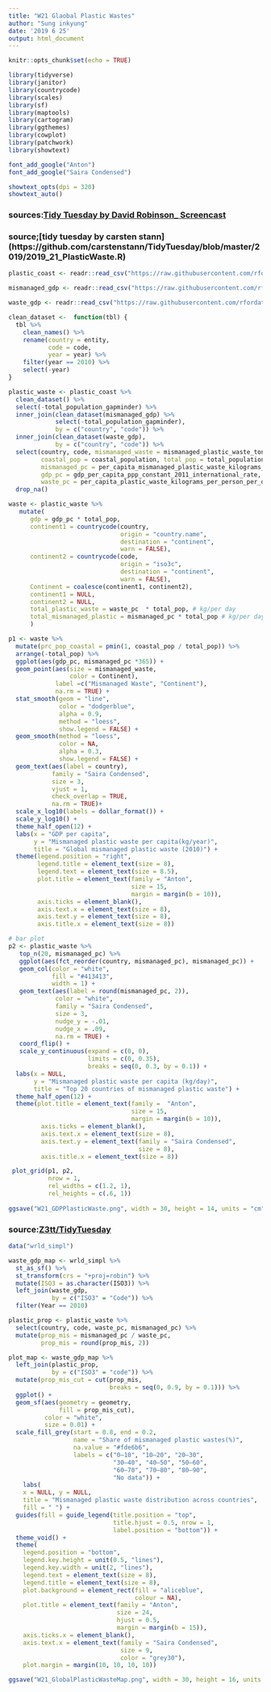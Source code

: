 ```yaml
---
title: "W21 Glaobal Plastic Wastes"
author: "Sung inkyung"
date: '2019 6 25'
output: html_document
---
```


```r
knitr::opts_chunk$set(echo = TRUE)
```

```r
library(tidyverse)
library(janitor)
library(countrycode)
library(scales)
library(sf)
library(maptools)
library(cartogram)
library(ggthemes)
library(cowplot)
library(patchwork)
library(showtext)

font_add_google("Anton")
font_add_google("Saira Condensed")

showtext_opts(dpi = 320)
showtext_auto()

```
### sources:[Tidy Tuesday by David Robinson_ Screencast](https://youtu.be/BRdLOYtJk9o)
### source;[tidy tuesday by carsten stann] (https://github.com/carstenstann/TidyTuesday/blob/master/2019/2019_21_PlasticWaste.R)
```r
plastic_coast <- readr::read_csv("https://raw.githubusercontent.com/rfordatascience/tidytuesday/master/data/2019/2019-05-21/coastal-population-vs-mismanaged-plastic.csv") 

mismanaged_gdp <- readr::read_csv("https://raw.githubusercontent.com/rfordatascience/tidytuesday/master/data/2019/2019-05-21/per-capita-mismanaged-plastic-waste-vs-gdp-per-capita.csv") 

waste_gdp <- readr::read_csv("https://raw.githubusercontent.com/rfordatascience/tidytuesday/master/data/2019/2019-05-21/per-capita-plastic-waste-vs-gdp-per-capita.csv")
```


```r
clean_dataset <-  function(tbl) {
  tbl %>%
    clean_names() %>% 
    rename(country = entity,
           code = code,
           year = year) %>% 
    filter(year == 2010) %>% 
    select(-year)
}

plastic_waste <- plastic_coast %>% 
  clean_dataset() %>% 
  select(-total_population_gapminder) %>% 
  inner_join(clean_dataset(mismanaged_gdp) %>% 
             select(-total_population_gapminder),
             by = c("country", "code")) %>% 
  inner_join(clean_dataset(waste_gdp), 
             by = c("country", "code")) %>%   
  select(country, code, mismanaged_waste = mismanaged_plastic_waste_tonnes,
         coastal_pop = coastal_population, total_pop = total_population_gapminder,
         mismanaged_pc = per_capita_mismanaged_plastic_waste_kilograms_per_person_per_day,
         gdp_pc = gdp_per_capita_ppp_constant_2011_international_rate,
         waste_pc = per_capita_plastic_waste_kilograms_per_person_per_day) %>% 
  drop_na()
```


```r
waste <- plastic_waste %>%
   mutate(
      gdp = gdp_pc * total_pop,
      continent1 = countrycode(country, 
                               origin = "country.name", 
                               destination = "continent", 
                               warn = FALSE),
      continent2 = countrycode(code, 
                               origin = "iso3c", 
                               destination = "continent", 
                               warn = FALSE),
      Continent = coalesce(continent1, continent2),
      continent1 = NULL,
      continent2 = NULL,
      total_plastic_waste = waste_pc  * total_pop, # kg/per day
      total_mismanaged_plastic = mismanaged_pc * total_pop # kg/per day
      )
```


```r
p1 <- waste %>% 
  mutate(prc_pop_coastal = pmin(1, coastal_pop / total_pop)) %>% 
  arrange(-total_pop) %>% 
  ggplot(aes(gdp_pc, mismanaged_pc *365)) +
  geom_point(aes(size = mismanaged_waste,
                 color = Continent),
             label =c("Mismanaged Waste", "Continent"),
             na.rm = TRUE) +
  stat_smooth(geom = "line",
              color = "dodgerblue",
              alpha = 0.9,
              method = "loess",
              show.legend = FALSE) +
  geom_smooth(method = "loess", 
              color = NA,
              alpha = 0.3,
              show.legend = FALSE) +
  geom_text(aes(label = country), 
            family = "Saira Condensed",
            size = 3,
            vjust = 1, 
            check_overlap = TRUE,
            na.rm = TRUE)+
  scale_x_log10(labels = dollar_format()) +
  scale_y_log10() +
  theme_half_open(12) +
  labs(x = "GDP per capita",
       y = "Mismanaged plastic waste per capita(kg/year)",
       title = "Global mismanaged plastic waste (2010)") +
  theme(legend.position = "right",
        legend.title = element_text(size = 8),
        legend.text = element_text(size = 8.5),
        plot.title = element_text(family = "Anton",
                                  size = 15,
                                  margin = margin(b = 10)),
        axis.ticks = element_blank(),
        axis.text.x = element_text(size = 8),
        axis.text.y = element_text(size = 8),
        axis.title.x = element_text(size = 8))

# bar plot
p2 <- plastic_waste %>% 
   top_n(20, mismanaged_pc) %>% 
   ggplot(aes(fct_reorder(country, mismanaged_pc), mismanaged_pc)) + 
   geom_col(color = "white",
            fill = "#413413",
            width = 1) + 
   geom_text(aes(label = round(mismanaged_pc, 2)),
             color = "white",
             family = "Saira Condensed",
             size = 3,
             nudge_y = -.01, 
             nudge_x = .09,
             na.rm = TRUE) +
   coord_flip() +
   scale_y_continuous(expand = c(0, 0), 
                      limits = c(0, 0.35), 
                      breaks = seq(0, 0.3, by = 0.1)) +
  labs(x = NULL, 
       y = "Mismanaged plastic waste per capita (kg/day)",
       title = "Top 20 countries of mismanaged plastic waste") +
  theme_half_open(12) +
  theme(plot.title = element_text(family =  "Anton",
                                  size = 15,
                                  margin = margin(b = 10)),
         axis.ticks = element_blank(),
         axis.text.x = element_text(size = 8),
         axis.text.y = element_text(family = "Saira Condensed",
                                    size = 8),
         axis.title.x = element_text(size = 8)) 

 plot_grid(p1, p2,
           nrow = 1,
           rel_widths = c(1.2, 1),
           rel_heights = c(.6, 1))
 
ggsave("W21_GDPPlasticWaste.png", width = 30, height = 14, units = "cm")
```
### source:[Z3tt/TidyTuesday](https://github.com/Z3tt/TidyTuesday/blob/master/R/2019_21_PlasticWaste.Rmd)
```r
data("wrld_simpl")

waste_gdp_map <- wrld_simpl %>% 
  st_as_sf() %>% 
  st_transform(crs = "+proj=robin") %>% 
  mutate(ISO3 = as.character(ISO3)) %>% 
  left_join(waste_gdp, 
            by = c("ISO3" = "Code")) %>% 
  filter(Year == 2010)

plastic_prop <- plastic_waste %>% 
  select(country, code, waste_pc, mismanaged_pc) %>% 
  mutate(prop_mis = mismanaged_pc / waste_pc,
         prop_mis = round(prop_mis, 2))
```


```r
plot_map <- waste_gdp_map %>% 
  left_join(plastic_prop, 
            by = c("ISO3" = "code")) %>% 
  mutate(prop_mis_cut = cut(prop_mis, 
                            breaks = seq(0, 0.9, by = 0.1))) %>% 
  ggplot() +
  geom_sf(aes(geometry = geometry, 
              fill = prop_mis_cut), 
          color = "white", 
          size = 0.01) +
  scale_fill_grey(start = 0.8, end = 0.2,
                  name = "Share of mismanaged plastic wastes(%)",
                  na.value = "#fde6b6",
                  labels = c("0–10", "10–20", "20–30", 
                             "30–40", "40–50", "50–60", 
                             "60–70", "70–80", "80–90", 
                             "No data")) +   
    labs(
    x = NULL, y = NULL,
    title = "Mismanaged plastic waste distribution across countries",    
    fill = " ") +
  guides(fill = guide_legend(title.position = "top", 
                             title.hjust = 0.5, nrow = 1,
                             label.position = "bottom")) +
  theme_void() +
  theme(
    legend.position = "bottom",
    legend.key.height = unit(0.5, "lines"), 
    legend.key.width = unit(2, "lines"),
    legend.text = element_text(size = 8),
    legend.title = element_text(size = 8),
    plot.background = element_rect(fill = "aliceblue",
                                   colour = NA),
    plot.title = element_text(family = "Anton",
                              size = 24,
                              hjust = 0.5,
                              margin = margin(b = 15)),
    axis.ticks.x = element_blank(),
    axis.text.x = element_text(family = "Saira Condensed",
                               size = 9,
                               color = "grey30"),
    plot.margin = margin(10, 10, 10, 10)) 

ggsave("W21_GlobalPlasticWasteMap.png", width = 30, height = 16, units = "cm")
```
